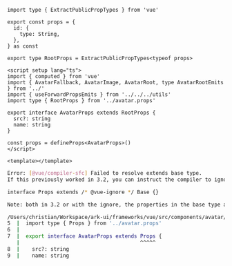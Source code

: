 ```tsx
import type { ExtractPublicPropTypes } from 'vue'

export const props = {
  id: {
    type: String,
  },
} as const

export type RootProps = ExtractPublicPropTypes<typeof props>
```

```vue
<script setup lang="ts">
import { computed } from 'vue'
import { AvatarFallback, AvatarImage, AvatarRoot, type AvatarRootEmits } from '../'
import { useForwardPropsEmits } from '../../../utils'
import type { RootProps } from '../avatar.props'

export interface AvatarProps extends RootProps {
  src?: string
  name: string
}

const props = defineProps<AvatarProps>()
</script>

<template></template>
```

```bash
Error: [@vue/compiler-sfc] Failed to resolve extends base type.
If this previously worked in 3.2, you can instruct the compiler to ignore this extend by adding /* @vue-ignore */ before it, for example:

interface Props extends /* @vue-ignore */ Base {}

Note: both in 3.2 or with the ignore, the properties in the base type are treated as fallthrough attrs at runtime.

/Users/christian/Workspace/ark-ui/frameworks/vue/src/components/avatar/examples/closed.vue
5  |  import type { Props } from '../avatar.props'
6  |  
7  |  export interface AvatarProps extends Props {
   |                                       ^^^^^
8  |    src?: string
9  |    name: string
```